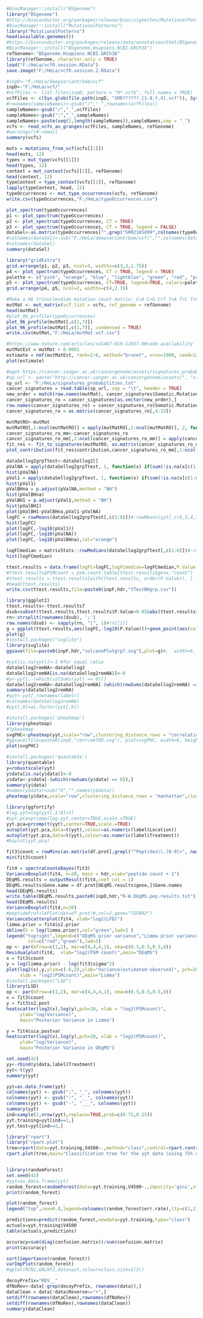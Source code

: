 ```r
#BiocManager::install("BSgenome")
library("BSgenome")
#http://bioconductor.org/packages/release/bioc/vignettes/MutationalPatterns/inst/doc/Introduction_to_MutationalPatterns.pdf
#BiocManager::install("MutationalPatterns")
library("MutationalPatterns")
head(available.genomes())
#https://bioconductor.org/packages/release/data/annotation/html/BSgenome.Hsapiens.NCBI.GRCh38.html
#BiocManager::install("BSgenome.Hsapiens.NCBI.GRCh38")
refGenome<-"BSgenome.Hsapiens.NCBI.GRCh38"
library(refGenome, character.only = TRUE)
load("F:/HeLa/vcfR.session.RData")
save.image("F:/HeLa/vcfR.session.2.RData")
```

```r
#inpD<-"F:/HeLa/deepvariant/bam/vcf"
inpD<-"F:/HeLa/vcf/"
#vcfFiles <- list.files(inpD, pattern = "R*.vcf$", full.names = TRUE)
vcfFiles <- c(Sys.glob(file.path(inpD, "SRR??????.[1-9,Y,X].vcf")), Sys.glob(file.path(inpD, "SRR??????.[1-9][1-9].vcf")), Sys.glob(file.path(inpD, "SRR???????.[1-9][1-9].vcf")), Sys.glob(file.path(inpD, "SRR???????.[1-9][1-9].vcf")))
#rownames(sampleNames)<-gsub("/"," ",rownames(vcfFiles))
sampleNames<-gsub("/","_",vcfFiles)
sampleNames<-gsub(":","_",sampleNames)
sampleNames<-paste(seq(1,length(sampleNames)),sampleNames,sep = "_")
vcfs <- read_vcfs_as_granges(vcfFiles, sampleNames, refGenome)
#warnings()#->email
summary(vcfs)
```

```r
muts = mutations_from_vcf(vcfs[[1]])
head(muts, 12)
types = mut_type(vcfs[[1]])
head(types, 12)
context = mut_context(vcfs[[1]], refGenome)
head(context, 12)
typeContext = type_context(vcfs[[1]], refGenome)
lapply(typeContext, head, 12)
typeOccurrences <- mut_type_occurrences(vcfs, refGenome)
write.csv(typeOccurrences,"F:/HeLa/typeOccurrences.csv")
```

```r
plot_spectrum(typeOccurrences)
p1 <- plot_spectrum(typeOccurrences)
p2 <- plot_spectrum(typeOccurrences, CT = TRUE)
p3 <- plot_spectrum(typeOccurrences, CT = TRUE, legend = FALSE)
dataSel<-as.matrix(typeOccurrences["",grep("SRR2185899",colnames(typeOccurrences))])
#colnames(dataSel)<-sub("F:/HeLa/deepvariant/bam/vcf/","",colnames(dataSel))
#colnames(dataSel)
summary(dataSel)
```

```r
library("gridExtra")
grid.arrange(p1, p2, p3, ncol=3, widths=c(3,3,1.75))
p4 <- plot_spectrum(typeOccurrences, CT = TRUE, legend = TRUE)
palette <- c("pink", "orange", "blue", "lightblue", "green", "red", "purple")
p5 <- plot_spectrum(typeOccurrences, CT=TRUE, legend=TRUE, colors=palette)
grid.arrange(p4, p5, ncol=2, widths=c(4,2.3))
```

```r
#Make a 96 trinucleodide mutation count matrix: C>A C>G C>T T>A T>C T>G
mutMat <- mut_matrix(vcf_list = vcfs, ref_genome = refGenome)
head(mutMat)
#plot_96_profile(typeOccurrences)
plot_96_profile(mutMat[,c(1,7)])
plot_96_profile(mutMat[,c(1,7)], condensed = TRUE)
write.csv(mutMat,"F:/HeLa/mutMat.vcf.csv")
```

```r
#https://www.nature.com/articles/s41467-019-11037-8#code-availability
mutMatEst = mutMat + 0.0001 
estimate = nmf(mutMatEst, rank=2:6, method="brunet", nrun=1000, seed=123456)  
plot(estimate)
```

```r
#wget https://cancer.sanger.ac.uk/cancergenome/assets/signatures_probabilities.txt
#sp_url <- paste("http://cancer.sanger.ac.uk/cancergenome/assets/", "signatures_probabilities.txt", sep = "")
sp_url <- "F:/HeLa/signatures_probabilities.txt"
cancer_signatures = read.table(sp_url, sep = "\t", header = TRUE) 
new_order = match(row.names(mutMat), cancer_signatures$Somatic.Mutation.Type) 
cancer_signatures_ro = cancer_signatures[as.vector(new_order),]  
row.names(cancer_signatures_ro) = cancer_signatures_ro$Somatic.Mutation.Type  
cancer_signatures_ro = as.matrix(cancer_signatures_ro[,4:33])
```

```r
mutMatRO<-mutMat
mutMatRO[,1:ncol(mutMatRO)] = apply(mutMatRO[,1:ncol(mutMatRO)], 2, function(x) as.numeric(as.character(x)))
cancer_signatures_ro_mm<-cancer_signatures_ro
cancer_signatures_ro_mm[,1:ncol(cancer_signatures_ro_mm)] = apply(cancer_signatures_ro_mm[,1:ncol(cancer_signatures_ro_mm)], 2, function(x) as.numeric(as.character(x)))  
fit_res <- fit_to_signatures(mutMatRO, as.matrix(cancer_signatures_ro_mm))
plot_contribution(fit_res$contribution,cancer_signatures_ro_mm[,1:ncol(cancer_signatures_ro_mm)],coord_flip = FALSE,mode = "relative")
```
 
```r
dataSellog2grpTtest<-dataSellog2[]
pValNA = apply(dataSellog2grpTtest, 1, function(x) if(sum(!is.na(x[c(1:6)]))<2){NaN} else{t.test(as.numeric(x[c(1:6)]),na.rm=T)$p.value})
hist(pValNA)
pVal1 = apply(dataSellog2grpTtest, 1, function(x) if(sum(!is.na(x[c(1:6)]))<2){1} else{t.test(as.numeric(x[c(1:6)]),na.rm=T)$p.value})
hist(pVal1)
pValBHna = p.adjust(pValNA,method = "BH")
hist(pValBHna)
pValBH1 = p.adjust(pVal1,method = "BH")
hist(pValBH1)
plot(pValBH1-pValBHna,pVal1-pValNA)
logFC = rowMeans(dataSellog2grpTtest[,c(1:6)])#-rowMeans(yyt[,c(6,5,4,3,2,1)])
hist(logFC)
plot(logFC,-log10(pVal1))
plot(logFC,-log10(pValNA))
plot(logFC,-log10(pValBHna),col="orange")

logFCmedian = matrixStats::rowMedians(dataSellog2grpTtest[,c(1:6)])#-rowMeans(yyt[,c(6,5,4,3,2,1)])
hist(logFCmedian)

ttest.results = data.frame(logFC=logFC,logFCmedian=logFCmedian,P.Value = pValNA, adj.pval.BH = pValBHna) 
#ttest.results$PSMcount = psm.count.table[ttest.results$gene,"count"]
#ttest.results = ttest.results[with(ttest.results, order(P.Value)), ]
#head(ttest.results)
write.csv(ttest.results,file=paste0(inpF,hdr,"tTestBHgrp.csv"))
```

```r
library(ggplot2)
ttest.results<-ttest.results7
dsub=subset(ttest.results,ttest.results$P.Value<0.05&abs(ttest.results$logFC)>0.58)
rn<-strsplit(rownames(dsub), ';')
row.names(dsub) <- sapply(rn, "[", 1)#rn[[1]]
g = ggplot(ttest.results,aes(logFC,-log10(P.Value)))+geom_point(aes(color=adj.pval.BH),size=0.15) + theme_bw(base_size=10) +geom_text(data=dsub,aes(label=row.names(dsub)), vjust=0.5, size=1.5) + xlab("Log2 Fold Change (NRF2/sNRF2NT)")  + ylab("-Log10 P-value") + ggtitle("Differentially Expressed Protein groups") + scale_size_area()+scale_color_gradient(low="#FF9933", high="#99CC66")
plot(g)
#install.packages("svglite")
library(svglite)
ggsave(file=paste0(inpF,hdr,"volcanoPlotgrp7.svg"),plot=g)#,  width=6, height=6)
```


```r
#yyt[is.na(yyt)]<-1 #for equal ratio
dataSellog2remNA<-dataSellog2
dataSellog2remNA[is.na(dataSellog2remNA)]<-0
#y<-yyt[,-(which(colSums(yyt) == 0))] 
dataSellog2remNA<-dataSellog2remNA[-(which(rowSums(dataSellog2remNA) == 0)),] 
summary(dataSellog2remNA)
#yyt<-yyt[,rownames(label)]
#colnames(dataSellog2remNA)
#yyt[,9]=as.factor(yyt[,9])
```

```r
#install.packages('pheatmap')
library(pheatmap)
#?pheatmap
svgPHC<-pheatmap(yyt,scale="row",clustering_distance_rows = "correlation",clustering_distance_cols = "correlation",fontsize_row=6,annotation_col = label,show_rownames=F)
#ggsave(file=paste0(inpF,"corrcoefED.svg"), plot=svgPHC, width=6, height=6)
plot(svgPHC)
```


```r
#install.packages('quantable')
library(quantable)
y=robustscale(yyt)
y$data[is.na(y$data)]<-0
y$data<-y$data[-(which(rowSums(y$data) == 0)),] 
summary(y$data)
#names(y$data)=sub("X","",names(y$data))
pheatmap(y$data,scale="row",clustering_distance_rows = "manhattan",clustering_distance_cols = "manhattan",fontsize_row=6,annotation_col = label,show_rownames=F)
```

```r
library(ggfortify)
#log.yyt=log(yyt[,1:8]+1)
#yyt.pca=prcomp(log.yyt,center=TRUE,scale.=TRUE) 
yyt.pca=prcomp(t(yyt),center=TRUE,scale.=TRUE) 
autoplot(yyt.pca,data=t(yyt),colour=as.numeric(label$Location))
autoplot(yyt.pca,data=t(yyt),colour=as.numeric(label$Treatment))
#biplot(yyt.pca)
```


```r
fit3$count = rowMins(as.matrix(df.prot[,grepl("^Peptides\\.[0-9]+", names(df.prot))]))+1
min(fit3$count)

fit4 = spectraCounteBayes(fit3)
VarianceBoxplot(fit4, n=20, main = hdr,xlab="peptide count + 1")
DEqMS.results = outputResult(fit4,coef_col = 1)
DEqMS.results$Gene.name = df.prot[DEqMS.results$gene,]$Gene.names
head(DEqMS.results)
write.table(DEqMS.results,paste0(inpD,hdr,"R-W.DEqMS.pep.results.txt"),sep = "\t",row.names = F,quote=F)
head(DEqMS.results)
VarianceBoxplot(fit4,n=20)
#peptideProfilePlot(dat=df.prot)#,col=2,gene="TGFBR2")
VarianceScatterplot(fit4, xlab="log2(LFQ)")
limma.prior = fit4$s2.prior
abline(h = log(limma.prior),col="green",lwd=3 )
legend("topright",legend=c("DEqMS prior variance","Limma prior variance"),
        col=c("red","green"),lwd=3)
op <- par(mfrow=c(1,2), mar=c(4,4,4,1), oma=c(0.5,0.5,0.5,0))
Residualplot(fit4,  xlab="log2(PSM count)",main="DEqMS")
x = fit3$count
y = log(limma.prior) - log(fit3$sigma^2)
plot(log2(x),y,ylim=c(-6,2),ylab="Variance(estimated-observed)", pch=20, cex=0.5,
     xlab = "log2(PSMcount)",main="Limma")
#install.packages("LSD")
library(LSD)
op <- par(mfrow=c(1,2), mar=c(4,4,4,1), oma=c(0.5,0.5,0.5,0))
x = fit3$count
y = fit3$s2.post
heatscatter(log2(x),log(y),pch=20, xlab = "log2(PSMcount)", 
     ylab="log(Variance)",
     main="Posterior Variance in Limma")

y = fit4$sca.postvar
heatscatter(log2(x),log(y),pch=20, xlab = "log2(PSMcount)",
     ylab="log(Variance)", 
     main="Posterior Variance in DEqMS")

```


```r
set.seed(42)
yy<-rbind(y$data,label$Treatment)
yyt<-t(yy)
summary(yyt)

yyt=as.data.frame(yyt)
colnames(yyt) <- gsub(";", "_", colnames(yyt))
colnames(yyt) <- gsub(":", "__", colnames(yyt))
colnames(yyt) <- gsub("-", "___", colnames(yyt))
summary(yyt)
ind=sample(2,nrow(yyt),replace=TRUE,prob=c(0.75,0.25))
yyt.training=yyt[ind==1,]
yyt.test=yyt[ind==2,]

library("rpart")
library("rpart.plot")
tree=rpart(data=yyt.training,V4500~.,method="class",control=rpart.control(minsplit=10,minbucket=5),parms=list(split="information"))
rpart.plot(tree,main="Classification tree for the yyt data (using 75% of data as training set)",extra=101)


library(randomForest)
set.seed(42)
#yyt=as.data.frame(yyt)
random_forest=randomForest(data=yyt.training,V4500~.,impurity='gini',ntree=200,replace=TRUE)
print(random_forest)

plot(random_forest)
legend("top",cex=0.8,legend=colnames(random_forest$err.rate),lty=c(1,2,3),col=c(1,2,3),horiz=T)

predictions=predict(random_forest,newdata=yyt.training,type="class")
actuals=yyt.training$V4500
table(actuals,predictions)

accuracy=sum(diag(confusion.matrix))/sum(confusion.matrix)
print(accuracy)

sort(importance(random_forest))
varImpPlot(random_forest)
#qplot(RCN1,GALNT2,data=yyt,colour=class,size=I(3))
```

```r
decoyPrefix="REV__"
dfNoRev<-data[-grep(decoyPrefix, rownames(data)),]
dataClean = data[!data$Reverse=="+",]
setdiff(rownames(dataClean),rownames(dfNoRev))
setdiff(rownames(dfNoRev),rownames(dataClean))
summary(dataClean)
```

